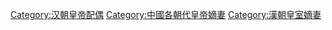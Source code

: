 [[Category:汉朝皇帝配偶|Category:汉朝皇帝配偶]]
[[Category:中國各朝代皇帝嫡妻|Category:中國各朝代皇帝嫡妻]]
[[Category:漢朝皇室嫡妻|Category:漢朝皇室嫡妻]]